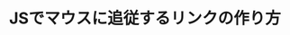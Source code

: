 ---
title: JSでマウスに追従するリンクの作り方
slug: sticky-js-01
pubDate: '2024-08-09'
image: ../../assets/images/astrojs-swiper-01.jpg
ogp: 'iamges/ogp/first-post.jpg'
category: Coding
tags:
  - JavaScript
  - GSAP
description: JavaScriptでマウスに追従するリンクの作り方を解説します。
draft: true
---